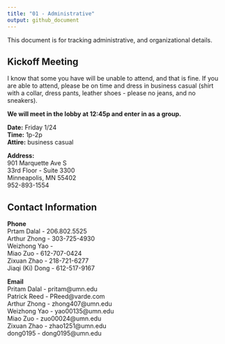 ```yaml
---
title: "01 - Administrative"
output: github_document
---
```


This document is for tracking administrative, and organizational details.


## Kickoff Meeting

I know that some you have will be unable to attend, and that is fine. If
you are able to attend, please be on time and dress in business casual
(shirt with a collar, dress pants, leather shoes - please no jeans, and
no sneakers).

**We will meet in the lobby at 12:45p and enter in as a group.**

**Date:** Friday 1/24 <br>
**Time:** 1p-2p <br> 
**Attire:** business casual

**Address:** <br>
901 Marquette Ave S <br>
33rd Floor - Suite 3300 <br>
Minneapolis, MN 55402 <br>
952-893-1554 <br>


## Contact Information

**Phone** <br>
Prtam Dalal - 206.802.5525 <br>
Arthur Zhong - 303-725-4930 <br>
Weizhong Yao - <br>
Miao Zuo - 612-707-0424 <br>
Zixuan Zhao - 218-721-6277 <br>
Jiaqi (Ki) Dong -  612-517-9167 <br>

**Email** <br>
Pritam Dalal - pritam@umn.edu <br>
Patrick Reed - PReed@varde.com <br>
Arthur Zhong - zhong407@umn.edu <br>
Weizhong Yao - yao00135@umn.edu <br>
Miao Zuo - zuo00024@umn.edu <br>
Zixuan Zhao - zhao1251@umn.edu <br>
dong0195 - dong0195@umn.edu <br>


